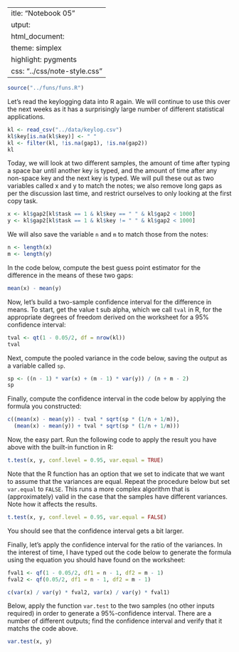  ---
title: "Notebook 05"
output:
  html_document:
    theme: simplex
    highlight: pygments
    css: "../css/note-style.css"
---

```r
source("../funs/funs.R")
```

Let's read the keylogging data into R again. We will continue
to use this over the next weeks as it has a surprisingly large
number of different statistical applications.

```r
kl <- read_csv("../data/keylog.csv")
kl$key[is.na(kl$key)] <- " "
kl <- filter(kl, !is.na(gap1), !is.na(gap2))
kl
```

Today, we will look at two different samples, the amount of
time after typing a space bar until another key is typed, and
the amount of time after any non-space key and the next key 
is typed. We will pull these out as two variables called x and
y to match the notes; we also remove long gaps as per the 
discussion last time, and restrict ourselves to only looking
at the first copy task.

```r
x <- kl$gap2[kl$task == 1 & kl$key == " " & kl$gap2 < 1000]
y <- kl$gap2[kl$task == 1 & kl$key != " " & kl$gap2 < 1000]
```

We will also save the variable `n` and `m` to match those
from the notes:

```r
n <- length(x)
m <- length(y)
```

In the code below, compute the best guess point estimator for
the difference in the means of these two gaps:

```r
mean(x) - mean(y)
```

Now, let's build a two-sample confidence interval for the 
difference in means. To start, get the value t sub alpha,
which we call `tval` in R, for the appropriate degrees of
freedom derived on the worksheet for a 95% confidence interval:

```r
tval <- qt(1 - 0.05/2, df = nrow(kl))
tval
```

Next, compute the pooled variance in the code below, saving the
output as a variable called `sp`. 

```r
sp <- ((n - 1) * var(x) + (m - 1) * var(y)) / (n + m - 2)
sp
```

Finally, compute the confidence interval in the code below by 
applying the formula you constructed:

```r
c((mean(x) - mean(y)) - tval * sqrt(sp * (1/n + 1/m)),
  (mean(x) - mean(y)) + tval * sqrt(sp * (1/n + 1/m)))
```

Now, the easy part. Run the following code to apply the result
you have above with the built-in function in R: 

```r
t.test(x, y, conf.level = 0.95, var.equal = TRUE)
```

Note that the R function has an option that we set to indicate
that we want to assume that the variances are equal. Repeat
the procedure below but set `var.equal` to `FALSE`. This runs
a more complex algorithm that is (approximately) valid in the
case that the samples have different variances. Note how it
affects the results.

```r
t.test(x, y, conf.level = 0.95, var.equal = FALSE)
```

You should see that the confidence interval gets a bit larger.

Finally, let's apply the confidence interval for the ratio of
the variances. In the interest of time, I have typed out the
code below to generate the formula using the equation you should
have found on the worksheet:

```r
fval1 <- qf(1 - 0.05/2, df1 = n - 1, df2 = m - 1)
fval2 <- qf(0.05/2, df1 = n - 1, df2 = m - 1)

c(var(x) / var(y) * fval2, var(x) / var(y) * fval1)
```

Below, apply the function `var.test` to the two samples (no other
inputs required) in order to generate a 95%-confidence interval.
There are a number of different outputs; find the confidence
interval and verify that it matchs the code above.

```r
var.test(x, y)
```






